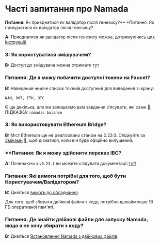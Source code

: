 # Часті запитання про Namada

**Питання**: Як приєднатися як валідатор після генезису?** *Питання: Як приєднатися як валідатор після генезису?

**A:** Приєднатися як валідатор після генезису можна, дотримуючись [цих інструкцій](../../operators/validators/post-genesis-validator-setup.mdx).

### З: Як користуватися змішувачем?
    
**В:** Доступ до змішувача можна отримати [тут](https://faucet.heliax.click)

### **Питання**: Де я можу побачити доступні токени на Faucet?
    
**В:** Наведений нижче список токенів доступний для виведення зі крану:
    
`NAM, DOT, ETH, BTC`.

Є ще декілька, але ми залишаємо вам завдання з'ясувати, які саме 🤔. 
ПІДКАЗКА: `namadac balance`

### З: Як використовувати Ethereum Bridge?
    
**В:** Міст Ethereum ще не реалізовано станом на 0.23.0. Слідкуйте за [Змінами](https://github.com/anoma/namada/tree/main/.changelog) 👀, щоб дізнатися, коли він буде офіційно випущений.

### **Питання: Як я можу здійснити переказ IBC?
    
**A:** Починаючи з `v0.23.1` ви можете слідувати документації [тут!](../../users/ibc.mdx)

### **Питання: Які вимоги потрібні для того, щоб бути Користувачем/Валідатором?**

**В:** Дивіться [вимоги до обладнання](../../operators/hardware.mdx).

Для того, щоб збирати двійкові файли з коду, потрібно щонайменше 16 ГБ оперативної пам'яті.

### Питання: Де знайти двійкові файли для запуску Namada, якщо я не хочу збирати з коду?

**В:** Дивіться [Встановлення Namada з двійкових файлів](../../introduction/install/binaries.mdx)
